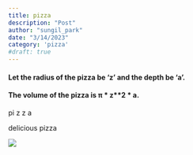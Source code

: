 ---
title: pizza
description: "Post"
author: "sungil_park"
date: "3/14/2023"
category: 'pizza'
#draft: true
---

#### Let the radius of the pizza be 'z' and the depth be 'a'.

#### The volume of the pizza is π \* z\*\*2 \* a.

pi z z a

delicious pizza

![](pizza.jpg)
